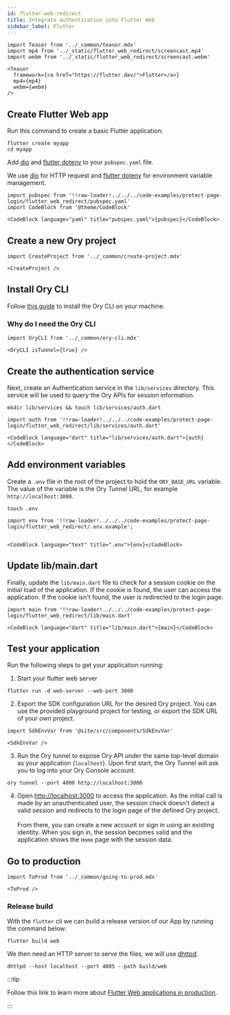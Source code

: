 ```yaml
---
id: flutter-web-redirect
title: Integrate authentication into Flutter Web
sidebar_label: Flutter
---
```


```mdx-code-block
import Teaser from '../_common/teaser.mdx'
import mp4 from '../_static/flutter_web_redirect/screencast.mp4'
import webm from '../_static/flutter_web_redirect/screencast.webm'

<Teaser
  framework={<a href="https://flutter.dev/">Flutter</a>}
  mp4={mp4}
  webm={webm}
/>
```

## Create Flutter Web app

Run this command to create a basic Flutter application:

```shell-session
flutter create myapp
cd myapp
```

Add [dio](https://github.com/flutterchina/dio) and [flutter dotenv](https://github.com/java-james/flutter_dotenv) to your
`pubspec.yaml` file.

We use [dio](https://github.com/flutterchina/dio) for HTTP request and
[flutter dotenv](https://github.com/java-james/flutter_dotenv) for environment variable management.

```mdx-code-block
import pubspec from '!!raw-loader!../../../code-examples/protect-page-login/flutter_web_redirect/pubspec.yaml'
import CodeBlock from '@theme/CodeBlock'

<CodeBlock language="yaml" title="pubspec.yaml">{pubspec}</CodeBlock>
```

## Create a new Ory project

```mdx-code-block
import CreateProject from '../_common/create-project.mdx'

<CreateProject />
```

## Install Ory CLI

Follow [this guide](../../guides/cli/01_installation.mdx) to install the Ory CLI on your machine.

### Why do I need the Ory CLI

```mdx-code-block
import OryCLI from '../_common/ory-cli.mdx'

<OryCLI isTunnel={true} />
```

## Create the authentication service

Next, create an Authentication service in the `lib/services` directory. This service will be used to query the Ory APIs for
session information.

```shell-session
mkdir lib/services && touch lib/services/auth.dart
```

```mdx-code-block
import auth from '!!raw-loader!../../../code-examples/protect-page-login/flutter_web_redirect/lib/services/auth.dart'

<CodeBlock language="dart" title="lib/services/auth.dart">{auth}</CodeBlock>
```

## Add environment variables

Create a `.env` file in the root of the project to hold the `ORY_BASE_URL` variable. The value of the variable is the Ory Tunnel
URL, for example `http://localhost:3000`.

```shell-session
touch .env
```

```mdx-code-block
import env from '!!raw-loader!../../../code-examples/protect-page-login/flutter_web_redirect/.env.example';


<CodeBlock language="text" title=".env">{env}</CodeBlock>
```

## Update lib/main.dart

Finally, update the `lib/main.dart` file to check for a session cookie on the initial load of the application. If the cookie is
found, the user can access the application. If the cookie isn't found, the user is redirected to the login page.

```mdx-code-block
import main from '!!raw-loader!../../../code-examples/protect-page-login/flutter_web_redirect/lib/main.dart'

<CodeBlock language="dart" title="lib/main.dart">{main}</CodeBlock>
```

## Test your application

Run the following steps to get your application running:

1. Start your flutter web server

```shell-session
flutter run -d web-server --web-port 3000
```

2. Export the SDK configuration URL for the desired Ory project. You can use the provided playground project for testing, or
   export the SDK URL of your own project.

```mdx-code-block
import SdkEnvVar from '@site/src/components/SdkEnvVar'

<SdkEnvVar />
```

3. Run the Ory tunnel to expose Ory API under the same top-level domain as your application (`localhost`). Upon first start, the
   Ory Tunnel will ask you to log into your Ory Console account.

```shell-session
ory tunnel --port 4000 http://localhost:3000
```

4. Open [http://localhost:3000](http://localhost:4005) to access the application. As the initial call is made by an
   unauthenticated user, the session check doesn't detect a valid session and redirects to the login page of the defined Ory
   project. <br/> <br/> From there, you can create a new account or sign in using an existing identity. When you sign in, the
   session becomes valid and the application shows the `Home` page with the session data.

## Go to production

```mdx-code-block
import ToProd from '../_common/going-to-prod.mdx'

<ToProd />
```

### Release build

With the `flutter` cli we can build a release version of our App by running the command below:

```shell-session
flutter build web
```

We then need an HTTP server to serve the files, we will use [dhttpd](https://pub.dev/packages/dhttpd).

```shell-session
dhttpd --host localhost --port 4005 --path build/web
```

:::tip

Follow this link to learn more about [Flutter Web applications in production](https://docs.flutter.dev/deployment/web).

:::
